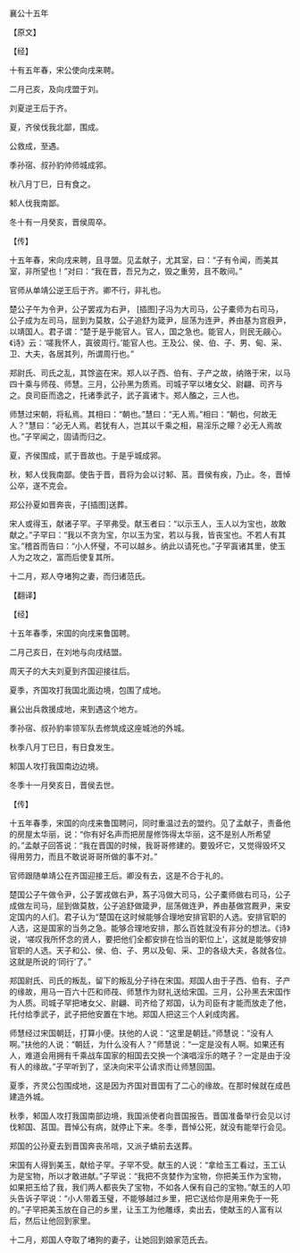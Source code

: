 

襄公十五年

【原文】

【经】

十有五年春，宋公使向戌来聘。

二月己亥，及向戌盟于刘。

刘夏逆王后于齐。

夏，齐侯伐我北鄙，围成。

公救成，至遇。

季孙宿、叔孙豹帅师城成郛。

秋八月丁巳，日有食之。

邾人伐我南鄙。

冬十有一月癸亥，晋侯周卒。

【传】

十五年春，宋向戌来聘，且寻盟。见孟献子，尤其室，曰：“子有令闻，而美其室，非所望也！”对曰：“我在晋，吾兄为之，毁之重劳，且不敢间。”

官师从单靖公逆王后于齐。卿不行，非礼也。

楚公子午为令尹，公子罢戎为右尹， [插图]子冯为大司马，公子橐师为右司马，公子成为左司马，屈到为莫敖，公子追舒为箴尹，屈荡为连尹，养由基为宫廐尹，以靖国人。君子谓：“楚于是乎能官人。官人，国之急也。能官人，则民无觎心。《诗》云：‘嗟我怀人，寘彼周行。’能官人也。王及公、侯、伯、子、男、甸、采、卫、大夫，各居其列，所谓周行也。”

郑尉氏、司氏之乱，其馀盗在宋。郑人以子西、伯有、子产之故，纳赂于宋，以马四十乘与师茷、师慧。三月，公孙黑为质焉。司城子罕以堵女父、尉翩、司齐与之。良司臣而逸之，托诸季武子，武子寘诸卞。郑人醢之，三人也。

师慧过宋朝，将私焉。其相曰：“朝也。”慧曰：“无人焉。”相曰：“朝也，何故无人？”慧曰：“必无人焉。若犹有人，岂其以千乘之相，易淫乐之矇？必无人焉故也。”子罕闻之，固请而归之。

夏，齐侯围成，贰于晋故也。于是乎城成郛。

秋，邾人伐我南鄙。使告于晋，晋将为会以讨邾、莒。晋侯有疾，乃止。冬，晋悼公卒，遂不克会。

郑公孙夏如晋奔丧，子[插图]送葬。

宋人或得玉，献诸子罕。子罕弗受。献玉者曰：“以示玉人，玉人以为宝也，故敢献之。”子罕曰：“我以不贪为宝，尔以玉为宝，若以与我，皆丧宝也。不若人有其宝。”稽首而告曰：“小人怀璧，不可以越乡。纳此以请死也。”子罕寘诸其里，使玉人为之攻之，富而后使复其所。

十二月，郑人夺堵狗之妻，而归诸范氏。

【翻译】

【经】

十五年春季，宋国的向戌来鲁国聘。

二月己亥日，在刘地与向戌结盟。

周天子的大夫刘夏到齐国迎接往后。

夏季，齐国攻打我国北面边境，包围了成地。

襄公出兵救援成地，来到遇这个地方。

季孙宿、叔孙豹率领军队去修筑成这座城池的外城。

秋季八月丁巳日，有日食发生。

邾国人攻打我国南边边境。

冬季十一月癸亥日，晋侯去世。

【传】

十五年春季，宋国的向戌来鲁国聘问，同时重温过去的盟约。见了孟献子，责备他的房屋太华丽，说：“你有好名声而把房屋修饰得太华丽，这不是别人所希望的。”孟献子回答说：“我在晋国的时候，我哥哥修建的。要毁坏它，又觉得毁坏又得用劳力，而且不敢说哥哥所做的事不对。”

官师跟随单靖公在齐国迎接王后。卿没有去，这是不合于礼的。

楚国公子午做令尹，公子罢戎做右尹，蒍子冯做大司马，公子橐师做右司马，公子成做左司马，屈到做莫敖，公子追舒做箴尹，屈荡做连尹，养由基做宫厩尹，来安定国内的人们。君子认为“楚国在这时候能够合理地安排官职的人选。安排官职的人选，这是国家的当务之急。能够合理地安排，那么百姓就没有非分的想法。《诗》说，‘嗟叹我所怀念的贤人，要把他们全都安排在恰当的职位上’，这就是能够安排官职的人选。天子和公、侯、伯、子、男以及甸、采、卫的各级大夫，各就各位。这就是所说的‘同行’了。”

郑国尉氏、司氏的叛乱，留下的叛乱分子待在宋国。郑国人由于子西、伯有、子产的缘故，用马一百六十匹和师茷、师慧作为财礼送给宋国。三月，公孙黑去宋国作为人质。司城子罕把堵女父、尉翩、司齐给了郑国，认为司臣有才能而放走了他，托付给季武子，武子把他安置在卞地。郑国人把这三个人剁成肉酱。

师慧经过宋国朝廷，打算小便。扶他的人说：“这里是朝廷。”师慧说：“没有人啊。”扶他的人说：“朝廷，为什么没有人？”师慧说：“一定是没有人啊。如果还有人，难道会用拥有千乘战车国家的相国去交换一个演唱淫乐的瞎子？一定是由于没有人的缘故。”子罕听到了，坚决向宋平公请求而让师慧回国。

夏季，齐灵公包围成地，这是因为齐国对晋国有了二心的缘故。在那时候就在成邑建造外城。

秋季，邾国人攻打我国南部边境，我国派使者向晋国报告。晋国准备举行会见以讨伐邾国、莒国。晋悼公有病，就停止下来。冬季，晋悼公死，就没有能举行会见。

郑国的公孙夏去到晋国奔丧吊唁，又派子蟜前去送葬。

宋国有人得到美玉，献给子罕。子罕不受。献玉的人说：“拿给玉工看过，玉工认为是宝物，所以才敢进献。”子罕说：“我把不贪婪作为宝物，你把美玉作为宝物，如果把玉给了我，我们两人都丧失了宝物，不如各人保有自己的宝物。”献玉的人叩头告诉子罕说：“小人带着玉璧，不能够越过乡里，把它送给你是用来免于一死的。”子罕把美玉放在自己的乡里，让玉工为他雕琢，卖出去，使献玉的人富有以后，然后让他回到家里。

十二月，郑国人夺取了堵狗的妻子，让她回到娘家范氏去。

